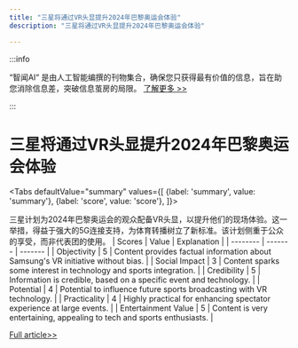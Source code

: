 ```yaml
---
title: "三星将通过VR头显提升2024年巴黎奥运会体验"
description: "三星将通过VR头显提升2024年巴黎奥运会体验"

---
```



:::info

“智闻AI“ 是由人工智能编撰的刊物集合，确保您只获得最有价值的信息，旨在助您消除信息差，突破信息茧房的局限。  [了解更多 >>](/)

:::

# 三星将通过VR头显提升2024年巴黎奥运会体验


<Tabs
	defaultValue="summary"
	values={[
	{label: 'summary', value: 'summary'},
	{label: 'score', value: 'score'},
]}>
<TabItem value="summary">


三星计划为2024年巴黎奥运会的观众配备VR头显，以提升他们的现场体验。这一举措，得益于强大的5G连接支持，为体育转播树立了新标准。该计划侧重于公众的享受，而非代表团的使用。
</TabItem>
<TabItem value="score">
	| Scores     | Value   | Explanation |
	| -------- | ------- | ------- |
	| Objectivity  | 5    | Content provides factual information about Samsung's VR initiative without bias.    |
	| Social Impact | 3     | Content sparks some interest in technology and sports integration.    |
	| Credibility    | 5    | Information is credible, based on a specific event and technology.    |
	| Potential    | 4    | Potential to influence future sports broadcasting with VR technology.    |
	| Practicality    | 4    | Highly practical for enhancing spectator experience at large events.    |
	| Entertainment Value    | 5    | Content is very entertaining, appealing to tech and sports enthusiasts.    |
</TabItem>
</Tabs>

[Full article>>](https://readhub.cn/topic/8aYwswECJEh)
